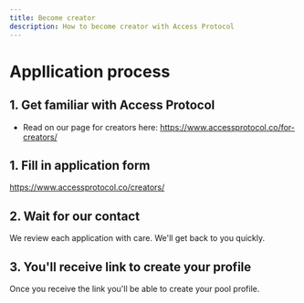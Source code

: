 ```yaml
---
title: Become creator
description: How to become creator with Access Protocol
---
```


# Appllication process

## 1. Get familiar with Access Protocol

- Read on our page for creators here: https://www.accessprotocol.co/for-creators/

## 1. Fill in application form

https://www.accessprotocol.co/creators/

## 2. Wait for our contact

We review each application with care. We'll get back to you quickly.

## 3. You'll receive link to create your profile

Once you receive the link you'll be able to create your pool profile.

